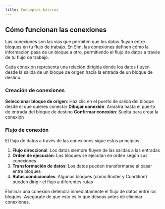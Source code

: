 ```yaml
---
title: Conceptos básicos
---
```



## Cómo funcionan las conexiones

Las conexiones son las vías que permiten que los datos fluyan entre bloques en tu flujo de trabajo. En Sim, las conexiones definen cómo la información pasa de un bloque a otro, permitiendo el flujo de datos a través de tu flujo de trabajo.

<Callout type="info">
  Cada conexión representa una relación dirigida donde los datos fluyen desde la salida de un bloque de origen
  hacia la entrada de un bloque de destino.
</Callout>

### Creación de conexiones

<Steps>
  <Step>
    <strong>Seleccionar bloque de origen</strong>: Haz clic en el puerto de salida del bloque desde el que quieres conectar
  </Step>
  <Step>
    <strong>Dibujar conexión</strong>: Arrastra hasta el puerto de entrada del bloque de destino
  </Step>
  <Step>
    <strong>Confirmar conexión</strong>: Suelta para crear la conexión
  </Step>
</Steps>

### Flujo de conexión

El flujo de datos a través de las conexiones sigue estos principios:

1. **Flujo direccional**: Los datos siempre fluyen de las salidas a las entradas
2. **Orden de ejecución**: Los bloques se ejecutan en orden según sus conexiones
3. **Transformación de datos**: Los datos pueden transformarse al pasar entre bloques
4. **Rutas condicionales**: Algunos bloques (como Router y Condition) pueden dirigir el flujo a diferentes rutas

<Callout type="warning">
  Eliminar una conexión detendrá inmediatamente el flujo de datos entre los bloques. Asegúrate de que esto es
  lo que deseas antes de eliminar conexiones.
</Callout>
